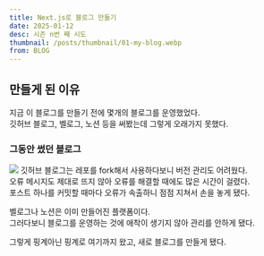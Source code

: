 ```yaml
---
title: Next.js로 블로그 만들기 
date: 2025-01-12  
desc: 시즌 n번 째 시도   
thumbnail: /posts/thumbnail/01-my-blog.webp  
from: BLOG  
---
```


## 만들게 된 이유  

지금 이 블로그를 만들기 전에 몇개의 블로그를 운영했었다.   
깃허브 블로그, 벨로그, 노션 등을 써봤는데 그렇게 오래가지 못했다.  


### 그동안 썼던 블로그  

![](/posts/01-my-blog/1.png)
깃허브 블로그는 레포를 fork해서 사용하다보니 버전 관리도 어려웠다.  
오류 메시지도 제대로 뜨지 않아 오류를 해결할 때에도 많은 시간이 걸렸다.  
포스트 하나를 커밋할 때마다 오류가 속출하니 점점 지쳐서 손을 놓게 됐다.  

벨로그나 노션은 이미 만들어진 플랫폼이다.  
그러다보니 블로그를 운영하는 것에 애착이 생기지 않아 관리를 안하게 됐다.  

그렇게 핑계아닌 핑계로 여기까지 왔고, 새로 블로그를 만들게 됐다.  



